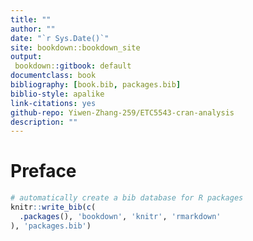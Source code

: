 ```yaml
--- 
title: ""
author: ""
date: "`r Sys.Date()`"
site: bookdown::bookdown_site
output: 
 bookdown::gitbook: default
documentclass: book
bibliography: [book.bib, packages.bib]
biblio-style: apalike
link-citations: yes
github-repo: Yiwen-Zhang-259/ETC5543-cran-analysis
description: ""
---
```


# Preface {-}



```r
# automatically create a bib database for R packages
knitr::write_bib(c(
  .packages(), 'bookdown', 'knitr', 'rmarkdown'
), 'packages.bib')
```
